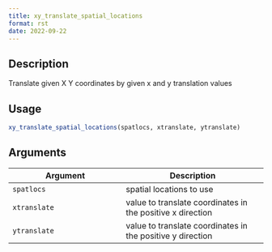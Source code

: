 ```yaml
--- 
title: xy_translate_spatial_locations 
format: rst 
date: 2022-09-22 
--- 
```


## Description

Translate given X Y coordinates by given x and y translation values


## Usage

```r
xy_translate_spatial_locations(spatlocs, xtranslate, ytranslate)
```


## Arguments

Argument      |Description
------------- |----------------
`spatlocs`     |     spatial locations to use
`xtranslate`     |     value to translate coordinates in the positive x direction
`ytranslate`     |     value to translate coordinates in the positive y direction


